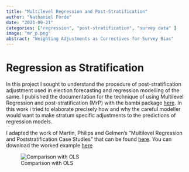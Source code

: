 ```yaml
---
title: "Multilevel Regression and Post-Stratification"
author: "Nathaniel Forde"
date: "2023-09-21"
categories: ["regression", "post-stratification", "survey data" ]
image: "mr_p.png"
abstract: "Weighting Adjustments as Correctives for Survey Bias"
---
```


# Regression as Stratification

In this project I sought to understand the procedure of post-stratification adjustment used in election forecasting and regression modelling of the same. I published the documentation for the technique of using Multilevel Regression and post-stratification (MrP) with the bambi package [here](https://bambinos.github.io/bambi/notebooks/mister_p.html). In this work i tried to elaborate precisely how and why the careful modeller would want to make stratum specific adjustments to the predictions of regression models.


I adapted the work of  Martin, Philips and Gelmen’s “Multilevel Regression and Poststratification Case Studies” that can be found [here](https://bookdown.org/jl5522/MRP-case-studies/introduction-to-mister-p.html#estimational-subgroup-level). You can download the worked example [here](mister_p.html)


![Comparison with OLS](mr_p.png)